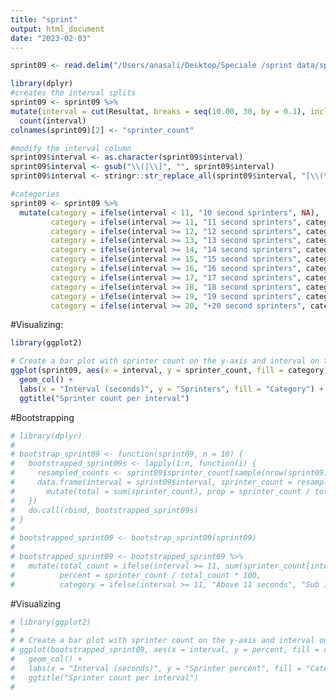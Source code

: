 ```yaml
---
title: "sprint"
output: html_document
date: "2023-02-03"
---
```



```r

sprint09 <- read.delim("/Users/anasali/Desktop/Speciale /sprint data/sprint9b.txt", header = TRUE, sep = ",")

library(dplyr)
#creates the interval splits
sprint09 <- sprint09 %>% 
mutate(interval = cut(Resultat, breaks = seq(10.00, 30, by = 0.1), include.lowest = FALSE)) %>% 
  count(interval) 
colnames(sprint09)[2] <- "sprinter_count"

#modify the interval column
sprint09$interval <- as.character(sprint09$interval)
sprint09$interval <- gsub("\\(|\\]", "", sprint09$interval)
sprint09$interval <- stringr::str_replace_all(sprint09$interval, "[\\(\\),]", "-")

#categories
sprint09 <- sprint09 %>% 
  mutate(category = ifelse(interval < 11, "10 second sprinters", NA),
         category = ifelse(interval >= 11, "11 second sprinters", category),
         category = ifelse(interval >= 12, "12 second sprinters", category),
         category = ifelse(interval >= 13, "13 second sprinters", category),
         category = ifelse(interval >= 14, "14 second sprinters", category),
         category = ifelse(interval >= 15, "15 second sprinters", category),
         category = ifelse(interval >= 16, "16 second sprinters", category),
         category = ifelse(interval >= 17, "17 second sprinters", category),
         category = ifelse(interval >= 18, "18 second sprinters", category),
         category = ifelse(interval >= 19, "19 second sprinters", category),
         category = ifelse(interval >= 20, "+20 second sprinters", category))


```

#Visualizing:
```r
library(ggplot2)

# Create a bar plot with sprinter count on the y-axis and interval on the x-axis
ggplot(sprint09, aes(x = interval, y = sprinter_count, fill = category)) +
  geom_col() +
  labs(x = "Interval (seconds)", y = "Sprinters", fill = "Category") +
  ggtitle("Sprinter count per interval")
```
#Bootstrapping
```r
# library(dplyr)
# 
# bootstrap_sprint09 <- function(sprint09, n = 10) {
#   bootstrapped_sprint09s <- lapply(1:n, function(i) {
#     resampled_counts <- sprint09$sprinter_count[sample(nrow(sprint09), replace = TRUE)]
#     data.frame(interval = sprint09$interval, sprinter_count = resampled_counts) %>% 
#       mutate(total = sum(sprinter_count), prop = sprinter_count / total)
#   })
#   do.call(rbind, bootstrapped_sprint09s)
# }
# 
# bootstrapped_sprint09 <- bootstrap_sprint09(sprint09)
# 
# bootstrapped_sprint09 <- bootstrapped_sprint09 %>% 
#   mutate(total_count = ifelse(interval >= 11, sum(sprinter_count[interval >= 11]), sum(sprinter_count[interval < 11])),
#          percent = sprinter_count / total_count * 100,
#          category = ifelse(interval >= 11, "Above 11 seconds", "Sub 11 seconds"))

```

#Visualizing

```r
# library(ggplot2)
# 
# # Create a bar plot with sprinter count on the y-axis and interval on the x-axis
# ggplot(bootstrapped_sprint09, aes(x = interval, y = percent, fill = category)) +
#   geom_col() +
#   labs(x = "Interval (seconds)", y = "Sprinter percent", fill = "Category") +
#   ggtitle("Sprinter count per interval")
# 

```

